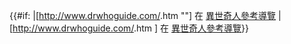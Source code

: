 {{#if: {{{quotes|}}}
|[http://www.drwhoguide.com/{{{id}}}.htm "{{{title}}}"] 在 [http://www.drwhoguide.com/ 異世奇人參考導覽]
|[http://www.drwhoguide.com/{{{id}}}.htm ''{{{title}}}''] 在 [http://www.drwhoguide.com/ 異世奇人參考導覽]}}